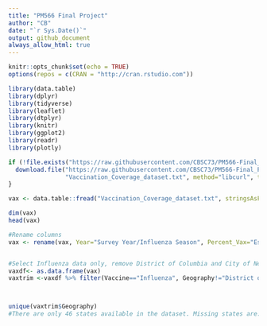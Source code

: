 ```yaml
---
title: "PM566 Final Project"
author: "CB"
date: "`r Sys.Date()`"
output: github_document
always_allow_html: true
---
```


```r
knitr::opts_chunk$set(echo = TRUE)
options(repos = c(CRAN = "http://cran.rstudio.com"))
```

```r
library(data.table)
library(dplyr)
library(tidyverse)
library(leaflet)
library(dtplyr)
library(knitr)
library(ggplot2)
library(readr)
library(plotly)
```

```r
if (!file.exists("https://raw.githubusercontent.com/CBSC73/PM566-Final_Project/main/Vaccination_Coverage_dataset.txt")) {
  download.file("https://raw.githubusercontent.com/CBSC73/PM566-Final_Project/main/Vaccination_Coverage_dataset.txt", 
                "Vaccination_Coverage_dataset.txt", method="libcurl", timeout = 60)  
}

vax <- data.table::fread("Vaccination_Coverage_dataset.txt", stringsAsFactors = F, data.table=getOption("datatable.fread.datatable", TRUE), drop=8:9)  
```


```r
dim(vax)
head(vax)
```


```r

#Rename columns
vax <- rename(vax, Year="Survey Year/Influenza Season", Percent_Vax="Estimate (%)",Age_Ethn="Dimension Type", Geog_Type="Geography Type")


#Select Influenza data only, remove District of Columbia and City of New York/Rest of state (50 states only)
vaxdf<- as.data.frame(vax)
vaxtrim <-vaxdf %>% filter(Vaccine=="Influenza", Geography!="District of Columbia", Geography!="NY-City of New York", Geography!="NY-Rest of state", Geography!="Puerto Rico", Geography!="United States")



unique(vaxtrim$Geography)
#There are only 46 states available in the dataset. Missing states are: Arizona, California, Idaho, South Carolina.
```



